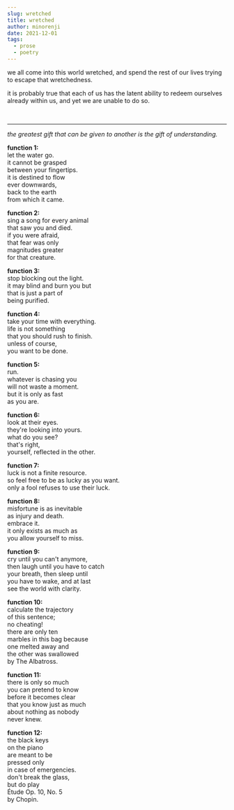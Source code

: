 ```yaml
---
slug: wretched
title: wretched
author: minorenji
date: 2021-12-01
tags:
  - prose
  - poetry
---
```


we all come into this world wretched, and spend the rest of our lives trying to escape that wretchedness.

it is probably true that each of us has the latent ability to redeem ourselves already within us, and yet we are unable to do so.

<br/>

---

*the greatest gift that can be given to another is the gift of understanding.*

**function 1:**  
let the water go.  
it cannot be grasped  
between your fingertips.  
it is destined to flow  
ever downwards,  
back to the earth  
from which it came.

**function 2:**  
sing a song for every animal  
that saw you and died.  
if you were afraid,  
that fear was only  
magnitudes greater  
for that creature.

**function 3:**  
stop blocking out the light.  
it may blind and burn you but  
that is just a part of  
being purified.

**function 4:**  
take your time with everything.  
life is not something  
that you should rush to finish.  
unless of course,  
you want to be done.

**function 5:**  
run.  
whatever is chasing you  
will not waste a moment.  
but it is only as fast  
as you are.  

**function 6:**  
look at their eyes.  
they're looking into yours.  
what do you see?  
that's right,  
yourself, reflected in the other.

**function 7:**  
luck is not a finite resource.  
so feel free to be as lucky as you want.  
only a fool refuses to use their luck.

**function 8:**  
misfortune is as inevitable  
as injury and death.  
embrace it.  
it only exists as much as  
you allow yourself to miss.

**function 9:**  
cry until you can't anymore,  
then laugh until you have to catch  
your breath, then sleep until  
you have to wake, and at last    
see the world with clarity.

**function 10:**  
calculate the trajectory  
of this sentence;  
no cheating!  
there are only ten  
marbles in this bag because  
one melted away and  
the other was swallowed  
by The Albatross.

**function 11:**  
there is only so much  
you can pretend to know  
before it becomes clear  
that you know just as much  
about nothing as nobody  
never knew.

**function 12:**  
the black keys  
on the piano  
are meant to be  
pressed only  
in case of emergencies.  
don't break the glass,  
but do play  
Étude Op. 10, No. 5  
by Chopin.